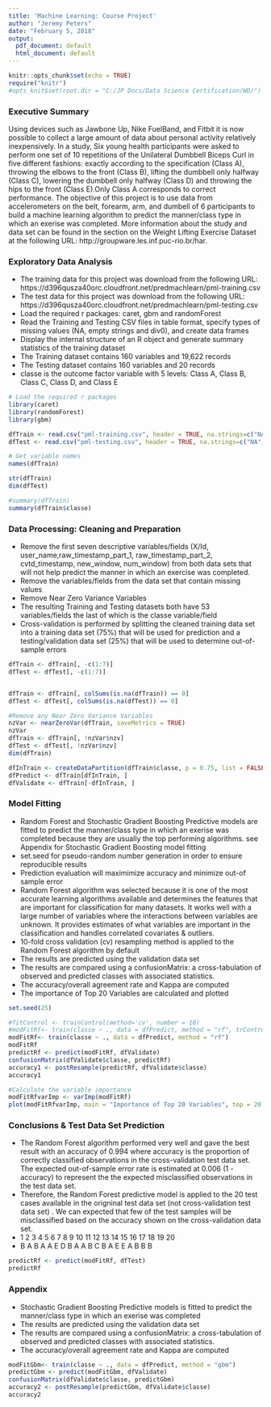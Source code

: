 ```yaml
---
title: 'Machine Learning: Course Project'
author: "Jeremy Peters"
date: "February 5, 2018"
output:
  pdf_document: default
  html_document: default
---
```


```r
knitr::opts_chunk$set(echo = TRUE)
require("knitr")
#opts_knit$set(root.dir = "C:/JP Docs/Data Science Certification/WD/")
```

### Executive Summary
Using devices such as Jawbone Up, Nike FuelBand, and Fitbit it is now possible to collect a large amount of data about personal activity relatively inexpensively. In a study, Six young health participants were asked to perform one set of 10 repetitions of the Unilateral Dumbbell Biceps Curl in five different fashions: exactly according to the specification (Class A), throwing the elbows to the front (Class B), lifting the dumbbell only halfway (Class C), lowering the dumbbell only halfway (Class D) and throwing the hips to the front (Class E).Only Class A corresponds to correct performance. The objective of this  project is to use data from accelerometers on the belt, forearm, arm, and dumbell of 6 participants to build a machine learning algorithm to predict the manner/class type in which an exerise was completed. More information  about the study and data set can be found in the section on the Weight Lifting Exercise Dataset at the following URL: http://groupware.les.inf.puc-rio.br/har. 

### Exploratory Data Analysis
* The training data for this project was download from the following URL: https://d396qusza40orc.cloudfront.net/predmachlearn/pml-training.csv 
* The test data for this project was download from the following URL: https://d396qusza40orc.cloudfront.net/predmachlearn/pml-testing.csv
* Load the required r packages: caret, gbm and randomForest
* Read  the Training and Testing CSV  files in table format, specify types of missing values (NA, empty strings and div0), and create  data frames 
* Display the internal structure of an R object and generate summary statistics of the training dataset
* The Training dataset contains 160 variables and 19,622 records
* The Testing  dataset contains 160 variables and 20 records
* classe is the outcome factor variable with 5 levels: Class A, Class B, Class C, Class D, and Class E
```r

# Load the required r packages
library(caret)
library(randomForest)
library(gbm)

dfTrain <- read.csv("pml-training.csv", header = TRUE, na.strings=c("NA","#DIV/0!",""))
dfTest <- read.csv("pml-testing.csv", header = TRUE, na.strings=c("NA","#DIV/0!",""))

# Get variable names
names(dfTrain)

str(dfTrain)
dim(dfTest)

#summary(dfTrain)
summary(dfTrain$classe)

```

### Data Processing: Cleaning and Preparation
* Remove the first seven descriptive variables/fields (X/Id, user_name,raw_timestamp_part_1, raw_timestamp_part_2, cvtd_timestamp, new_window, num_window) from both data sets that will not help predict the manner in which an exercise was completed.
* Remove the variables/fields from the data set that contain missing values
* Remove Near Zero Variance Variables 
* The resulting Training and Testing datasets both have 53 variables/fields the last of which is the classe variable/field
* Cross-validation is performed by splitting the cleaned training data set  into a training data set (75%) that will be used for prediction and a testing/validation data set (25%) that will be used to determine  out-of-sample errors
```r

dfTrain <- dfTrain[, -c(1:7)]
dfTest <- dfTest[, -c(1:7)]


dfTrain <- dfTrain[, colSums(is.na(dfTrain)) == 0]
dfTest <- dfTest[, colSums(is.na(dfTest)) == 0]

#Remove any Near Zero Variance Variables 
nzVar <- nearZeroVar(dfTrain, saveMetrics = TRUE)
nzVar
dfTrain <- dfTrain[, !nzVar$nzv]
dfTest <- dfTest[, !nzVar$nzv]
dim(dfTrain)

dfInTrain <- createDataPartition(dfTrain$classe, p = 0.75, list = FALSE)
dfPredict <- dfTrain[dfInTrain, ]
dfValidate <- dfTrain[-dfInTrain, ]

```


### Model Fitting
* Random Forest and Stochastic Gradient Boosting Predictive models are fitted  to predict the manner/class type in which an exerise was completed because they are usually the top performing algorithms. see Appendix for Stochastic Gradient Boosting model fitting 
* set.seed for pseudo-random number generation in order to  ensure reproducible results
* Prediction evaluation will maximimize accuracy and minimize out-of sample error
* Random Forest algorithm  was selected  because it is one of the most accurate learning algorithms available and determines the features that are important for classification for many datasets. It works well with a large number of variables where the interactions between variables are unknown. It provides estimates of what variables are important in the classification and handles  correlated covariates & outliers.
* 10-fold cross validation (cv) resampling method is applied to the Random Forest algorithm by default
* The results are predicted using the validation data set 
* The results are compared using a confusionMatrix:  a cross-tabulation of observed and predicted classes with associated statistics.
* The accuracy/overall agreement rate and Kappa are computed 
* The importance of Top 20 Variables are calculated and plotted
```r

set.seed(25)

#fitControl <- trainControl(method='cv', number = 10)
#modFitRf<- train(classe ~ ., data = dfPredict, method = "rf", trControl = fitControl)
modFitRf<- train(classe ~ ., data = dfPredict, method = "rf")
modFitRf
predictRf <- predict(modFitRf, dfValidate)
confusionMatrix(dfValidate$classe, predictRf)
accuracy1 <- postResample(predictRf, dfValidate$classe)
accuracy1

#Calculate the variable importance
modFitRfvarImp <- varImp(modFitRf)
plot(modFitRfvarImp, main = "Importance of Top 20 Variables", top = 20)

```

### Conclusions & Test Data Set Prediction
* The Random Forest algorithm performed very well and gave the best result with an accuracy of 0.994 where accuracy is the proportion of correctly classified observations in the cross-validation test data set. The expected out-of-sample error rate is estimated at 0.006 (1 - accuracy) to represent the the expected misclassified observations in the test data set.
* Therefore, the Random Forest predictive model is applied to the 20 test cases available in the origninal test data set (not cross-validation test data set) .  We can expected that few of the test samples will be misclassified based on the  accuracy shown on the cross-validation data set.
* 1  2  3  4  5  6  7  8  9 10 11 12 13 14 15 16 17 18 19 20 
* B  A  B  A  A  E  D  B  A  A  B  C  B  A  E  E  A  B  B  B 

```r

predictRf <- predict(modFitRf, dfTest)
predictRf
```
### Appendix
* Stochastic Gradient Boosting Predictive models is fitted  to predict the manner/class type in which an exerise was completed
* The results are predicted using the validation data set 
* The results are compared using a confusionMatrix:  a cross-tabulation of observed and predicted classes with associated statistics.
* The accuracy/overall agreement rate and Kappa are computed 
```r

modFitGbm<- train(classe ~ ., data = dfPredict, method = "gbm")
predictGbm <- predict(modFitGbm, dfValidate)
confusionMatrix(dfValidate$classe, predictGbm)
accuracy2 <- postResample(predictGbm, dfValidate$classe)
accuracy2

```